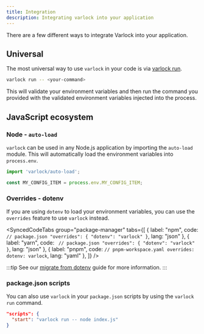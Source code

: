 ```yaml
---
title: Integration
description: Integrating varlock into your application
---
```


There are a few different ways to integrate Varlock into your application.

## Universal

The most universal way to use `varlock` in your code is via [varlock run](/reference/cli-commands/#varlock-run). 

```bash
varlock run -- <your-command>
```

This will validate your environment variables and then run the command you provided with the validated environment variables injected into the process.



## JavaScript ecosystem

### Node - `auto-load`

`varlock` can be used in any Node.js application by importing the `auto-load` module. This will automatically load the environment variables into `process.env`.

```js title="example-index.js"
import 'varlock/auto-load';

const MY_CONFIG_ITEM = process.env.MY_CONFIG_ITEM;
```

### Overrides - dotenv

If you are using `dotenv` to load your environment variables, you can use the `overrides` feature to use `varlock` instead.

<SyncedCodeTabs 
  group="package-manager"
  tabs={[
    {
      label: "npm",
      code: `
        // package.json
        "overrides": {
          "dotenv": "varlock"
        }
      `,
      lang: "json"
    },
    {
      label: "yarn",
      code: `
      // package.json
      "overrides": {
        "dotenv": "varlock"
      }`,
      lang: "json"
    },
    {
      label: "pnpm",
      code: `
// pnpm-workspace.yaml
overrides:
        dotenv: varlock
      `,
      lang: "yaml"
    },
  ]}
/>

:::tip
See our [migrate from dotenv](/guides/migrate-from-dotenv) guide for more information.
:::

### package.json scripts

You can also use `varlock` in your `package.json` scripts by using the `varlock run` command. 

```json title="package.json"
"scripts": {
  "start": "varlock run -- node index.js"
}
```



